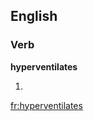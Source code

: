 
==English==

===Verb===
'''hyperventilates'''

# {{third-person singular of|[[hyperventilate]]}}

[[fr:hyperventilates]]
